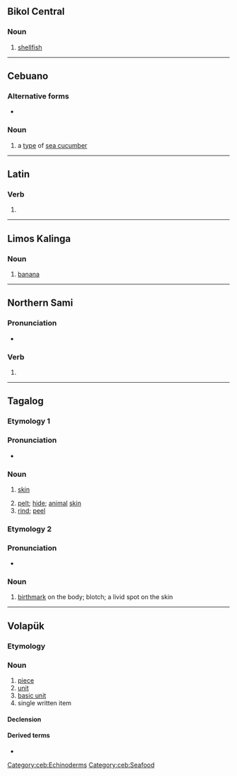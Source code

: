 {{also|balät|bälat|bälät}}
==Bikol Central==

===Noun===
{{head|bcl|noun}}

# [[shellfish]] {{gloss|which breeds along the beaches}}

----

==Cebuano==

===Alternative forms===
* {{l|ceb|bat}}

===Noun===
{{head|ceb|noun}}

# a [[type]] of [[sea cucumber]]

[[Category:ceb:Echinoderms]]
[[Category:ceb:Seafood]]
----

==Latin==

===Verb===
{{la-verb-form|bālat}}

# {{inflection of|bālō||3|s|pres|actv|indc|lang=la}}

----

==Limos Kalinga==

===Noun===
{{head|kmk|noun}}

# [[banana]]

----

==Northern Sami==

===Pronunciation===
* {{se-IPA}}

===Verb===
{{head|se|verb form}}

# {{inflection of|ballat||2|s|pres|indc|lang=se}}

----

==Tagalog==

===Etymology 1===

===Pronunciation===
* {{IPA|/ba.ˈlat/|lang=tl}}

===Noun===
{{tl-noun|head=balát}}

# {{lb|tl|anatomy}} [[skin]]
# [[pelt]]; [[hide]]; [[animal]] [[skin]]
# [[rind]]; [[peel]]

===Etymology 2===

===Pronunciation===
* {{IPA|/ˈba.lat/|lang=tl}}

===Noun===
{{head|tl|noun}}

# [[birthmark]] on the body; blotch; a livid spot on the skin

----

==Volapük==

===Etymology===
{{suffix|bal|at|lang=vo}}

===Noun===
{{vo-noun}}

# [[piece]]
# [[unit]]
# [[basic unit]]
# single written item

====Declension====
{{vo-decl-noun}}

====Derived terms====
* {{l|vo|balatam}}